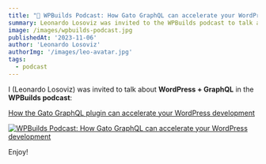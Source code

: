 ```yaml
---
title: "🎤 WPBuilds Podcast: How Gato GraphQL can accelerate your WordPress development"
summary: Leonardo Losoviz was invited to the WPBuilds podcast to talk about WordPress + GraphQL
image: /images/wpbuilds-podcast.jpg
publishedAt: '2023-11-06'
author: 'Leonardo Losoviz'
authorImg: '/images/leo-avatar.jpg'
tags:
  - podcast
---
```


I (Leonardo Losoviz) was invited to talk about **WordPress + GraphQL** in the **WPBuilds podcast**:

[How the Gato GraphQL plugin can accelerate your WordPress development](https://wpbuilds.com/2023/11/02/348-how-the-gato-graphql-plugin-can-accelerate-your-wordpress-development/)

<p markdown="1">

<a href="https://wpbuilds.com/2023/11/02/348-how-the-gato-graphql-plugin-can-accelerate-your-wordpress-development/" markdown="1">

![WPBuilds Podcast: How Gato GraphQL can accelerate your WordPress development](/images/wpbuilds-podcast.jpg "WPBuilds Podcast: How Gato GraphQL can accelerate your WordPress development")

</a>

</p>

Enjoy!
